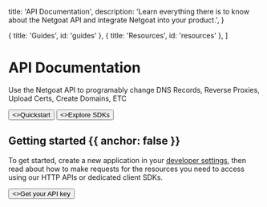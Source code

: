 
  title: 'API Documentation',
  description:
    'Learn everything there is to know about the Netgoat API and integrate Netgoat into your product.',
}

  { title: 'Guides', id: 'guides' },
  { title: 'Resources', id: 'resources' },
]

<HeroPattern />

# API Documentation

Use the Netgoat API to programably change DNS Records, Reverse Proxies, Upload Certs, Create Domains, ETC
<div className="not-prose mb-16 mt-6 flex gap-3">
  <Button href="/quickstart" arrow="right">
    <>Quickstart</>
  </Button>
  <Button href="/sdks" variant="outline">
    <>Explore SDKs</>
  </Button>
</div>

## Getting started {{ anchor: false }}

To get started, create a new application in your [developer settings](#), then read about how to make requests for the resources you need to access using our HTTP APIs or dedicated client SDKs.

<div className="not-prose">
  <Button href="https://netgoat.xyz/settings/api-keys" variant="text" arrow="right">
    <>Get your API key</>
  </Button>
</div>

<Guides />

<Resources />
